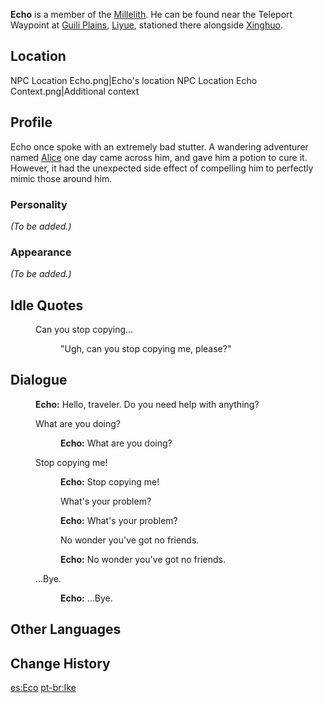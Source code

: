 {{Meta
<!-- REMOVE THIS TEMPLATE AFTER ADDING MISSING INFO -->
|missing_NPC_profile  = yes
}}
{{Character Infobox
|image            = NPC Echo.png
|region           = Liyue
|title            = Millelith
|affiliation      = Millelith
|type             = NPC
}}
'''Echo''' is a member of the [[Millelith]]. He can be found near the Teleport Waypoint at [[Guili Plains]], [[Liyue]], stationed there alongside [[Xinghuo]].

==Location==
<gallery>
NPC Location Echo.png|Echo's location
NPC Location Echo Context.png|Additional context
</gallery>

==Profile==
Echo once spoke with an extremely bad stutter. A wandering adventurer named [[Alice]] one day came across him, and gave him a potion to cure it. However, it had the unexpected side effect of compelling him to perfectly mimic those around him.

===Personality===
''(To be added.)''

===Appearance===
''(To be added.)''

==Idle Quotes==
{{Dialogue start}}
: {{DIcon|Idle}} Can you stop copying...
:: {{A|VO Echo 01.ogg}} "Ugh, can you stop copying me, please?"
{{Dialogue end}}

==Dialogue==
{{Dialogue start}}
:'''Echo:''' Hello, traveler. Do you need help with anything?
:{{DIcon}} What are you doing?
::'''Echo:''' What are you doing?
:{{DIcon}} Stop copying me!
::'''Echo:''' Stop copying me!
::{{DIcon}} What's your problem?
::'''Echo:''' What's your problem?
::{{DIcon}} No wonder you've got no friends.
::'''Echo:''' No wonder you've got no friends.
:{{DIcon}} ...Bye.
::'''Echo:''' ...Bye.
{{Dialogue end}}

==Other Languages==
{{Other Languages
|default_hidden = 1
|en      = Echo
|zhs     = 艾珂
|zhs_rm  = Àikē
|zht     = 艾珂
|zht_rm  = Àikē
|ja      = エコウ
|ja_rm   = Ekou
|ko      = {{tt|앵무|鸚鵡}}
|ko_rm   = Aengmu
|es      = Eco
|fr      = Ike
|ru      = Эхо
|th      = Echo
|vi      = Echo
|de      = Echo
|id      = Echo
|pt      = Ike
|tr      = Echo
|it      = Eco
}}

==Change History==
{{Change History|1.0}}

[[es:Eco]]
[[pt-br:Ike]]